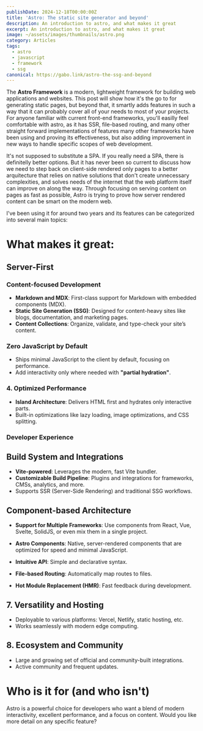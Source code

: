 ```yaml
---
publishDate: 2024-12-18T00:00:00Z
title: 'Astro: The static site generator and beyond'
description: An introduction to astro, and what makes it great
excerpt: An introduction to astro, and what makes it great
image: ~/assets/images/thumbnails/astro.png
category: Articles
tags:
  - astro
  - javascript
  - framework
  - ssg
canonical: https://gabo.link/astro-the-ssg-and-beyond
---
```


The **Astro Framework** is a modern, lightweight framework for building web applications and websites. This post will show how it's the go to for generating static pages, but beyond that, it smartly adds features in such a way that it can probably cover all of your needs to most of your projects. For anyone familiar with current front-end frameworks, you'll easilly feel comfortable with astro, as it has SSR, file-based routing, and many other straight forward implementations of features many other frameworks have been using and proving its effectiveness, but also adding improvement in new ways to handle specific scopes of web development.

It's not supposed to substitute a SPA. If you really need a SPA, there is definitelly better options. But it has never been so current to discuss how we need to step back on client-side rendered only pages to a better arquitecture that relies on native solutions that don't create unnecessary complexities, and solves needs of the internet that the web platform itself can improve on along the way. Through focusing on serving content on pages as fast as possible, Astro is trying to prove how server rendered content can be smart on the modern web.

I've been using it for around two years and its features can be categorized into several main topics:

# What makes it great:

## Server-First

### **Content-focused Development**

- **Markdown and MDX**: First-class support for Markdown with embedded components (MDX).
- **Static Site Generation (SSG)**: Designed for content-heavy sites like blogs, documentation, and marketing pages.
- **Content Collections**: Organize, validate, and type-check your site’s content.

### **Zero JavaScript by Default**

- Ships minimal JavaScript to the client by default, focusing on performance.
- Add interactivity only where needed with **"partial hydration"**.

### **4. Optimized Performance**

- **Island Architecture**: Delivers HTML first and hydrates only interactive parts.
- Built-in optimizations like lazy loading, image optimizations, and CSS splitting.

### **Developer Experience**

## **Build System and Integrations**

- **Vite-powered**: Leverages the modern, fast Vite bundler.
- **Customizable Build Pipeline**: Plugins and integrations for frameworks, CMSs, analytics, and more.
- Supports SSR (Server-Side Rendering) and traditional SSG workflows.

## **Component-based Architecture**

- **Support for Multiple Frameworks**: Use components from React, Vue, Svelte, SolidJS, or even mix them in a single project.
- **Astro Components**: Native, server-rendered components that are optimized for speed and minimal JavaScript.

- **Intuitive API**: Simple and declarative syntax.
- **File-based Routing**: Automatically map routes to files.
- **Hot Module Replacement (HMR)**: Fast feedback during development.

## **7. Versatility and Hosting**

- Deployable to various platforms: Vercel, Netlify, static hosting, etc.
- Works seamlessly with modern edge computing.

## **8. Ecosystem and Community**

- Large and growing set of official and community-built integrations.
- Active community and frequent updates.

# Who is it for (and who isn't)

Astro is a powerful choice for developers who want a blend of modern interactivity, excellent performance, and a focus on content. Would you like more detail on any specific feature?
